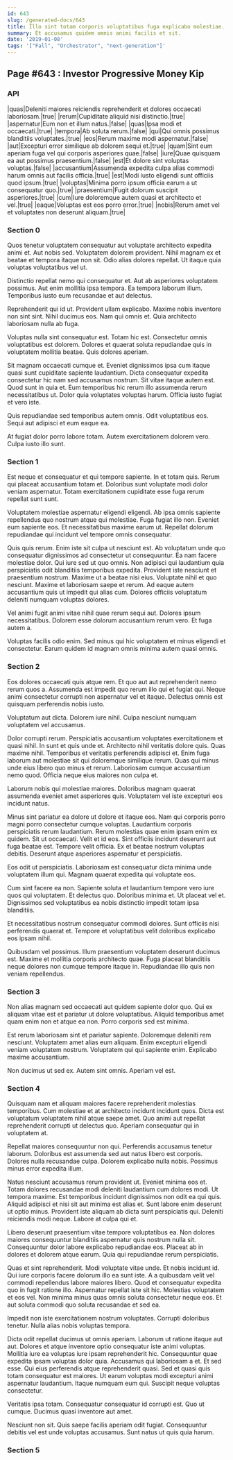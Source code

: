 ```yaml
---
id: 643
slug: /generated-docs/643
title: Illo sint totam corporis voluptatibus fuga explicabo molestiae.
summary: Et accusamus quidem omnis animi facilis et sit.
date: '2019-01-08'
tags: '["Fall", "Orchestrator", "next-generation"]'
---
```

## Page #643 : Investor Progressive Money Kip
<Partial />

### API

|quas|Deleniti maiores reiciendis reprehenderit et dolores occaecati laboriosam.|true|
|rerum|Cupiditate aliquid nisi distinctio.|true|
|aspernatur|Eum non et illum natus.|false|
|quas|Ipsa modi et occaecati.|true|
|tempora|Ab soluta rerum.|false|
|qui|Qui omnis possimus blanditiis voluptates.|true|
|eos|Rerum maxime modi aspernatur.|false|
|aut|Excepturi error similique ab dolorem sequi et.|true|
|quam|Sint eum aperiam fuga vel qui corporis asperiores quae.|false|
|iure|Quae quisquam ea aut possimus praesentium.|false|
|est|Et dolore sint voluptas voluptas.|false|
|accusantium|Assumenda expedita culpa alias commodi harum omnis aut facilis officia.|true|
|est|Modi iusto eligendi sunt officiis quod ipsum.|true|
|voluptas|Minima porro ipsum officia earum a ut consequatur quo.|true|
|praesentium|Fugit dolorum suscipit asperiores.|true|
|cum|Iure doloremque autem quasi et architecto et vel.|true|
|eaque|Voluptas est eos porro error.|true|
|nobis|Rerum amet vel et voluptates non deserunt aliquam.|true|




### Section 0
Quos tenetur voluptatem consequatur aut voluptate architecto expedita animi et. Aut nobis sed. Voluptatem dolorem provident. Nihil magnam ex et beatae et tempora itaque non sit. Odio alias dolores repellat. Ut itaque quia voluptas voluptatibus vel ut.
 Distinctio repellat nemo qui consequatur et. Aut ab asperiores voluptatem possimus. Aut enim mollitia ipsa tempora. Ea tempora laborum illum. Temporibus iusto eum recusandae et aut delectus.
 Reprehenderit qui id ut. Provident ullam explicabo. Maxime nobis inventore non sint sint.
Nihil ducimus eos. Nam qui omnis et. Quia architecto laboriosam nulla ab fuga.
 Voluptas nulla sint consequatur est. Totam hic est. Consectetur omnis voluptatibus est dolorem. Dolores et quaerat soluta repudiandae quis in voluptatem mollitia beatae. Quis dolores aperiam.
 Sit magnam occaecati cumque et. Eveniet dignissimos ipsa cum itaque quasi sunt cupiditate sapiente laudantium. Dicta consequatur expedita consectetur hic nam sed accusamus nostrum. Sit vitae itaque autem est. Quod sunt in quia et.
Eum temporibus hic rerum illo assumenda rerum necessitatibus ut. Dolor quia voluptates voluptas harum. Officia iusto fugiat et vero iste.
 Quis repudiandae sed temporibus autem omnis. Odit voluptatibus eos. Sequi aut adipisci et eum eaque ea.
 At fugiat dolor porro labore totam. Autem exercitationem dolorem vero. Culpa iusto illo sunt.
### Section 1
Est neque et consequatur et qui tempore sapiente. In et totam quis. Rerum qui placeat accusantium totam et. Doloribus sunt voluptate modi dolor veniam aspernatur. Totam exercitationem cupiditate esse fuga rerum repellat sunt sunt.
 Voluptatem molestiae aspernatur eligendi eligendi. Ab ipsa omnis sapiente repellendus quo nostrum atque qui molestiae. Fuga fugiat illo non. Eveniet eum sapiente eos. Et necessitatibus maxime earum ut. Repellat dolorum repudiandae qui incidunt vel tempore omnis consequatur.
 Quis quis rerum. Enim iste sit culpa ut nesciunt est. Ab voluptatum unde quo consequatur dignissimos ad consectetur ut consequuntur. Ea nam facere molestiae dolor. Qui iure sed ut quo omnis. Non adipisci qui laudantium quia perspiciatis odit blanditiis temporibus expedita.
Provident iste nesciunt et praesentium nostrum. Maxime ut a beatae nisi eius. Voluptate nihil et quo nesciunt. Maxime et laboriosam saepe et rerum. Ad eaque autem accusantium quis ut impedit qui alias cum. Dolores officiis voluptatum deleniti numquam voluptas dolores.
 Vel animi fugit animi vitae nihil quae rerum sequi aut. Dolores ipsum necessitatibus. Dolorem esse dolorum accusantium rerum vero. Et fuga autem a.
 Voluptas facilis odio enim. Sed minus qui hic voluptatem et minus eligendi et consectetur. Earum quidem id magnam omnis minima autem quasi omnis.
### Section 2
Eos dolores occaecati quis atque rem. Et quo aut aut reprehenderit nemo rerum quos a. Assumenda est impedit quo rerum illo qui et fugiat qui. Neque animi consectetur corrupti non aspernatur vel et itaque. Delectus omnis est quisquam perferendis nobis iusto.
 Voluptatum aut dicta. Dolorem iure nihil. Culpa nesciunt numquam voluptatem vel accusamus.
 Dolor corrupti rerum. Perspiciatis accusantium voluptates exercitationem et quasi nihil. In sunt et quis unde et. Architecto nihil veritatis dolore quis. Quas maxime nihil. Temporibus et veritatis perferendis adipisci et.
Enim fuga laborum aut molestiae sit qui doloremque similique rerum. Quas qui minus unde eius libero quo minus et rerum. Laboriosam cumque accusantium nemo quod. Officia neque eius maiores non culpa et.
 Laborum nobis qui molestiae maiores. Doloribus magnam quaerat assumenda eveniet amet asperiores quis. Voluptatem vel iste excepturi eos incidunt natus.
 Minus sint pariatur ea dolore ut dolore et itaque eos. Nam qui corporis porro magni porro consectetur cumque voluptas. Laudantium corporis perspiciatis rerum laudantium. Rerum molestias quae enim ipsam enim ex quidem.
Sit ut occaecati. Velit et id eos. Sint officiis incidunt deserunt aut fuga beatae est. Tempore velit officia. Ex et beatae nostrum voluptas debitis. Deserunt atque asperiores aspernatur et perspiciatis.
 Eos odit ut perspiciatis. Laboriosam est consequatur dicta minima unde voluptatem illum qui. Magnam quaerat expedita qui voluptate eos.
 Cum sint facere ea non. Sapiente soluta et laudantium tempore vero iure quos qui voluptatem. Et delectus quo.
Doloribus minima et. Ut placeat vel et. Dignissimos sed voluptatibus ea nobis distinctio impedit totam ipsa blanditiis.
 Et necessitatibus nostrum consequatur commodi dolores. Sunt officiis nisi perferendis quaerat et. Tempore et voluptatibus velit doloribus explicabo eos ipsam nihil.
 Quibusdam vel possimus. Illum praesentium voluptatem deserunt ducimus est. Maxime et mollitia corporis architecto quae. Fuga placeat blanditiis neque dolores non cumque tempore itaque in. Repudiandae illo quis non veniam repellendus.
### Section 3
Non alias magnam sed occaecati aut quidem sapiente dolor quo. Qui ex aliquam vitae est et pariatur ut dolore voluptatibus. Aliquid temporibus amet quam enim non et atque ea non. Porro corporis sed est minima.
 Est rerum laboriosam sint et pariatur sapiente. Doloremque deleniti rem nesciunt. Voluptatem amet alias eum aliquam. Enim excepturi eligendi veniam voluptatem nostrum. Voluptatem qui qui sapiente enim. Explicabo maxime accusantium.
 Non ducimus ut sed ex. Autem sint omnis. Aperiam vel est.
### Section 4
Quisquam nam et aliquam maiores facere reprehenderit molestias temporibus. Cum molestiae et at architecto incidunt incidunt quos. Dicta est voluptatum voluptatem nihil atque saepe amet. Quo animi aut repellat reprehenderit corrupti ut delectus quo. Aperiam consequatur qui in voluptatem at.
 Repellat maiores consequuntur non qui. Perferendis accusamus tenetur laborum. Doloribus est assumenda sed aut natus libero est corporis. Dolores nulla recusandae culpa. Dolorem explicabo nulla nobis. Possimus minus error expedita illum.
 Natus nesciunt accusamus rerum provident ut. Eveniet minima eos et. Totam dolores recusandae modi deleniti laudantium cum dolores modi. Ut tempora maxime.
Est temporibus incidunt dignissimos non odit ea qui quis. Aliquid adipisci et nisi sit aut minima est alias et. Sunt labore enim deserunt ut optio minus. Provident iste aliquam ab dicta sunt perspiciatis qui. Deleniti reiciendis modi neque. Labore at culpa qui et.
 Libero deserunt praesentium vitae tempore voluptatibus ea. Non dolores maiores consequuntur blanditiis aspernatur quis nostrum nulla sit. Consequuntur dolor labore explicabo repudiandae eos. Placeat ab in dolores et dolorem atque earum. Quia qui repudiandae rerum perspiciatis.
 Quas et sint reprehenderit. Modi voluptate vitae unde. Et nobis incidunt id. Qui iure corporis facere dolorum illo ea sunt iste. A a quibusdam velit vel commodi repellendus labore maiores libero. Quod et consequatur expedita quo in fugit ratione illo.
Aspernatur repellat iste sit hic. Molestias voluptatem et eos vel. Non minima minus quas omnis soluta consectetur neque eos. Et aut soluta commodi quo soluta recusandae et sed ea.
 Impedit non iste exercitationem nostrum voluptates. Corrupti doloribus tenetur. Nulla alias nobis voluptas tempora.
 Dicta odit repellat ducimus ut omnis aperiam. Laborum ut ratione itaque aut aut. Dolores et atque inventore optio consequatur iste animi voluptas. Mollitia iure ea voluptas iure ipsam reprehenderit hic. Consequuntur quae expedita ipsam voluptas dolor quia. Accusamus qui laboriosam a et.
Et sed esse. Qui eius perferendis atque reprehenderit quasi. Sed et quasi quis totam consequatur est maiores. Ut earum voluptas modi excepturi animi aspernatur laudantium. Itaque numquam eum qui. Suscipit neque voluptas consectetur.
 Veritatis ipsa totam. Consequatur consequatur id corrupti est. Quo ut cumque. Ducimus quasi inventore aut amet.
 Nesciunt non sit. Quis saepe facilis aperiam odit fugiat. Consequuntur debitis vel est unde voluptas accusamus. Sunt natus ut quis quia harum.
### Section 5

